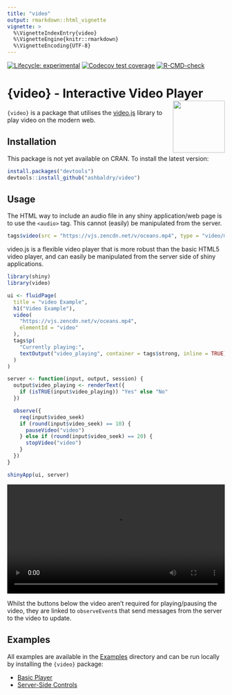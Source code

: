 ```yaml
---
title: "video"
output: rmarkdown::html_vignette
vignette: >
  %\VignetteIndexEntry{video}
  %\VignetteEngine{knitr::rmarkdown}
  %\VignetteEncoding{UTF-8}
---
```


<!-- badges: start -->
[![Lifecycle: experimental](https://img.shields.io/badge/lifecycle-experimental-orange.svg)](https://lifecycle.r-lib.org/articles/stages.html#experimental)
[![Codecov test coverage](https://codecov.io/gh/ashbaldry/video/branch/main/graph/badge.svg)](https://app.codecov.io/gh/ashbaldry/video?branch=main)
[![R-CMD-check](https://github.com/ashbaldry/video/workflows/R-CMD-check/badge.svg)](https://github.com/ashbaldry/video/actions)
<!-- badges: end -->

# {video}  - Interactive Video Player <img src="https://raw.githubusercontent.com/ashbaldry/video/master/man/figures/logo.png" align="right" width="120"/>

`{video}` is a package that utilises the [video.js](https://github.com/videojs/video.js) library to play video on the modern web. 

## Installation

This package is not yet available on CRAN. To install the latest version: 

```r
install.packages("devtools")
devtools::install_github("ashbaldry/video")
```

## Usage

The HTML way to include an audio file in any shiny application/web page is to use the `<audio>` tag. This cannot (easily) be manipulated from the server. 

```r
tags$video(src = "https://vjs.zencdn.net/v/oceans.mp4", type = "video/mp4", controls = NA)
```

video.js is a flexible video player that is more robust than the basic HTML5 video player, and can easily be manipulated from the server side of shiny applications.

```r
library(shiny)
library(video)

ui <- fluidPage(
  title = "video Example",
  h1("Video Example"),
  video(
    "https://vjs.zencdn.net/v/oceans.mp4",
    elementId = "video"
  ),
  tags$p(
    "Currently playing:",
    textOutput("video_playing", container = tags$strong, inline = TRUE)
  )
)

server <- function(input, output, session) {
  output$video_playing <- renderText({
    if (isTRUE(input$video_playing)) "Yes" else "No"
  })

  observe({
    req(input$video_seek)
    if (round(input$video_seek) == 10) {
      pauseVideo("video")
    } else if (round(input$video_seek) == 20) {
      stopVideo("video")
    }
  })
}

shinyApp(ui, server)
```

<video src="https://user-images.githubusercontent.com/8420419/175826808-83d03bfc-6ba1-49c6-8f86-4e40973b010d.mp4" type="movie/mp4" controls style="width: 100%"></video>

Whilst the buttons below the video aren't required for playing/pausing the video, they are linked to `observeEvent`s that send messages from the server to the video to update.

## Examples

All examples are available in the [Examples](https://github.com/ashbaldry/video/tree/main/inst/examples) directory and can be run locally by installing the `{video}` package:

- [Basic Player](https://github.com/ashbaldry/video/tree/main/inst/examples/basic)
- [Server-Side Controls](https://github.com/ashbaldry/video/tree/main/inst/examples/server)
